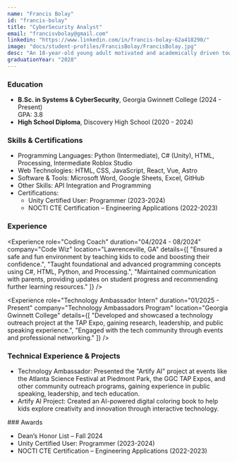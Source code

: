 ```yaml
---
name: "Francis Bolay"
id: "francis-bolay"
title: "CyberSecurity Analyst"
email: "francisvbolay@gmail.com"
linkedin: "https://www.linkedin.com/in/francis-bolay-62a418290/"
image: "docs/student-profiles/FrancisBolay/FrancisBolay.jpg"
desc: "An 18-year-old young adult motivated and academically driven towards a bright future and new endeavors in the IT Field."
graduationYear: "2028"
---
```



### Education
- **B.Sc. in Systems & CyberSecurity**, Georgia Gwinnett College (2024 - Present)  
  GPA: 3.8  
- **High School Diploma**, Discovery High School (2020 - 2024)

### Skills & Certifications
<ul>
  <li>Programming Languages: Python (Intermediate), C# (Unity), HTML, Processing, Intermediate Roblox Studio</li>
  <li>Web Technologies: HTML, CSS, JavaScript, React, Vue, Astro</li>
  <li>Software & Tools: Microsoft Word, Google Sheets, Excel, GitHub</li>
  <li>Other Skills: API Integration and Programming</li>
  <li>Certifications:
    <ul>
      <li>Unity Certified User: Programmer (2023-2024)</li>
      <li>NOCTI CTE Certification – Engineering Applications (2022-2023)</li>
    </ul>
  </li>
</ul>

### Experience

<Experience 
  role="Coding Coach" 
  duration="04/2024 - 08/2024" 
  company="Code Wiz" 
  location="Lawrenceville, GA"
  details={[
    "Ensured a safe and fun environment by teaching kids to code and boosting their confidence.",
    "Taught foundational and advanced programming concepts using C#, HTML, Python, and Processing.",
    "Maintained communication with parents, providing updates on student progress and recommending further learning resources."
  ]}
/>

<Experience 
  role="Technology Ambassador Intern" 
  duration="01/2025 - Present" 
  company="Technology Ambassadors Program" 
  location="Georgia Gwinnett College"
  details={[
    "Developed and showcased a technology outreach project at the TAP Expo, gaining research, leadership, and public speaking experience.",
    "Engaged with the tech community through events and professional networking."
  ]}
/>


### Technical Experience & Projects
<ul> 
<li>Technology Ambassador: Presented the "Artify AI" project at events like the Atlanta Science Festival at Piedmont Park, the GGC TAP Expos, and other community outreach programs, gaining experience in public speaking, leadership, and tech education.</li> 
<li>Artify AI Project: Created an AI-powered digital coloring book to help kids explore creativity and innovation through interactive technology.</li> 
</ul>
### Awards
<ul>
  <li>Dean’s Honor List – Fall 2024</li>
  <li>Unity Certified User: Programmer (2023-2024)</li>
  <li>NOCTI CTE Certification – Engineering Applications (2022-2023)</li>
</ul>




